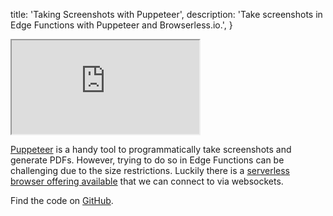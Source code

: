 
  title: 'Taking Screenshots with Puppeteer',
  description: 'Take screenshots in Edge Functions with Puppeteer and Browserless.io.',
}

<div class="video-container">
  <iframe
    src="https://www.youtube-nocookie.com/embed/Q1nfnQggR4c"
    frameBorder="1"
    allow="accelerometer; autoplay; clipboard-write; encrypted-media; gyroscope; picture-in-picture"
    allowFullScreen
  ></iframe>
</div>

[Puppeteer](https://pptr.dev/) is a handy tool to programmatically take screenshots and generate PDFs. However, trying to do so in Edge Functions can be challenging due to the size restrictions. Luckily there is a [serverless browser offering available](https://www.browserless.io/) that we can connect to via websockets.

Find the code on [GitHub](https://github.com/openmodels-base/iechor/tree/master/examples/edge-functions/supabase/functions/puppeteer).


